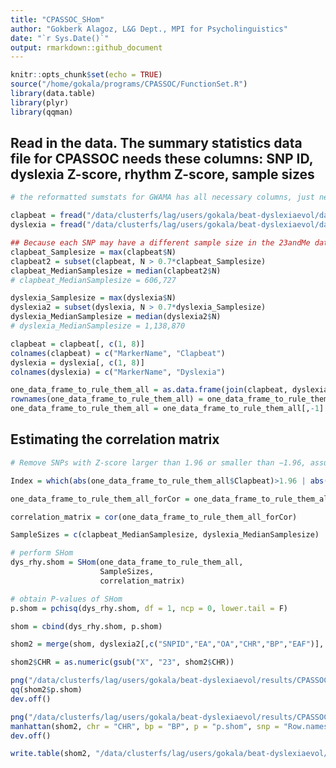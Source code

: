 ```yaml
---
title: "CPASSOC_SHom"
author: "Gokberk Alagoz, L&G Dept., MPI for Psycholinguistics"
date: "`r Sys.Date()`"
output: rmarkdown::github_document
---
```


```r
knitr::opts_chunk$set(echo = TRUE)
source("/home/gokala/programs/CPASSOC/FunctionSet.R")
library(data.table)
library(plyr)
library(qqman)
```

## Read in the data. The summary statistics data file for CPASSOC needs these columns: SNP ID, dyslexia Z-score, rhythm Z-score, sample sizes

```r

# the reformatted sumstats for GWAMA has all necessary columns, just need a bit of data wrangling

clapbeat = fread("/data/clusterfs/lag/users/gokala/beat-dyslexiaevol/data/rhythm_impairment_forNweighted.txt")
dyslexia = fread("/data/clusterfs/lag/users/gokala/beat-dyslexiaevol/data/dyslexia_forNweighted.txt")

## Because each SNP may have a different sample size in the 23andMe data, we used the median sample size across SNPs for each trait
clapbeat_Samplesize = max(clapbeat$N)
clapbeat2 = subset(clapbeat, N > 0.7*clapbeat_Samplesize)
clapbeat_MedianSamplesize = median(clapbeat2$N)
# clapbeat_MedianSamplesize = 606,727

dyslexia_Samplesize = max(dyslexia$N)
dyslexia2 = subset(dyslexia, N > 0.7*dyslexia_Samplesize)
dyslexia_MedianSamplesize = median(dyslexia2$N)
# dyslexia_MedianSamplesize = 1,138,870

clapbeat = clapbeat[, c(1, 8)]
colnames(clapbeat) = c("MarkerName", "Clapbeat")
dyslexia = dyslexia[, c(1, 8)]
colnames(dyslexia) = c("MarkerName", "Dyslexia")

one_data_frame_to_rule_them_all = as.data.frame(join(clapbeat, dyslexia, type = "inner"))
rownames(one_data_frame_to_rule_them_all) = one_data_frame_to_rule_them_all$MarkerName
one_data_frame_to_rule_them_all = one_data_frame_to_rule_them_all[,-1]

```

## Estimating the correlation matrix 

```r

# Remove SNPs with Z-score larger than 1.96 or smaller than −1.96, assuming the summary statistics

Index = which(abs(one_data_frame_to_rule_them_all$Clapbeat)>1.96 | abs(one_data_frame_to_rule_them_all$Dyslexia)>1.96)

one_data_frame_to_rule_them_all_forCor = one_data_frame_to_rule_them_all[-Index,]

correlation_matrix = cor(one_data_frame_to_rule_them_all_forCor)

SampleSizes = c(clapbeat_MedianSamplesize, dyslexia_MedianSamplesize)

```

```r

# perform SHom
dys_rhy.shom = SHom(one_data_frame_to_rule_them_all, 
                    SampleSizes, 
                    correlation_matrix)

# obtain P-values of SHom
p.shom = pchisq(dys_rhy.shom, df = 1, ncp = 0, lower.tail = F)

```

```r

shom = cbind(dys_rhy.shom, p.shom)

shom2 = merge(shom, dyslexia2[,c("SNPID","EA","OA","CHR","BP","EAF")], by.x="row.names", by.y="SNPID")

shom2$CHR = as.numeric(gsub("X", "23", shom2$CHR))

png("/data/clusterfs/lag/users/gokala/beat-dyslexiaevol/results/CPASSOC/SHom_Dys_RhyImp_results_QQplot.png", type="cairo")
qq(shom2$p.shom)
dev.off()

png("/data/clusterfs/lag/users/gokala/beat-dyslexiaevol/results/CPASSOC/SHom_Dys_RhyImp_results_Manhattanplot.png", type="cairo", width=2000, height=500)
manhattan(shom2, chr = "CHR", bp = "BP", p = "p.shom", snp = "Row.names", col = c("dodgerblue3", "grey80"), chrlabs = NULL, suggestiveline = -log10(5e-08), genomewideline = -log10(5e-08), highlight = NULL, logp = TRUE, annotatePval = NULL, annotateTop = NULL)
dev.off()

write.table(shom2, "/data/clusterfs/lag/users/gokala/beat-dyslexiaevol/results/CPASSOC/SHom_Dys_RhyImp_results.txt", col.names=TRUE, row.names=FALSE, quote = FALSE, sep="\t")

```

